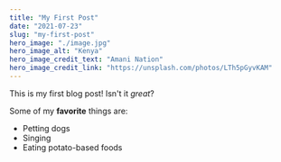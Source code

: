 ```yaml
---
title: "My First Post"
date: "2021-07-23"
slug: "my-first-post"
hero_image: "./image.jpg"
hero_image_alt: "Kenya"
hero_image_credit_text: "Amani Nation"
hero_image_credit_link: "https://unsplash.com/photos/LTh5pGyvKAM"
---
```


This is my first blog post! Isn't it _great_?

Some of my **favorite** things are:

- Petting dogs
- Singing
- Eating potato-based foods
